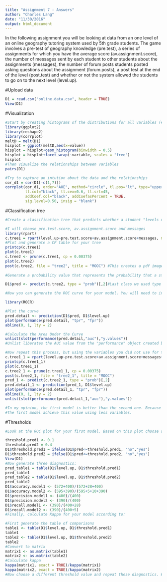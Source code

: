 ```yaml
---
title: "Assignment 7 - Answers"
author: "Charles Lang"
date: "11/30/2016"
output: html_document
---
```


In the following assignment you will be looking at data from an one level of an online geography tutoring system used by 5th grade students. The game involves a pre-test of geography knowledge (pre.test), a series of assignments for which you have the average score (av.assignment.score),  the number of messages sent by each student to other students about the assignments (messages), the number of forum posts students posted asking questions about the assignment (forum.posts), a post test at the end of the level (post.test) and whether or not the system allowed the students to go on to the next level (level.up).  

#Upload data
```r
D1 = read.csv("online.data.csv", header = TRUE)
View(D1)

```

#Visualization 
```r
#Start by creating histograms of the distributions for all variables (#HINT: look up "facet" in the ggplot documentation)
library(ggplot2)
library(reshape2)
library(corrplot)
meltD = melt(D1)
hisplot = ggplot(meltD,aes(x=value))
hisplot = hisplot+geom_histogram(binwidth = 0.5)
hisplot = hisplot+facet_wrap(~variable, scales = "free")
hisplot
#Then visualize the relationships between variables
pairs(D1)

#Try to capture an intution about the data and the relationships
cor_d1 = cor(D1[-c(1,7)])
corrplot(cor_d1, order="AOE", method="circle", tl.pos="lt", type="upper",        
         tl.col="black", tl.cex=0.6, tl.srt=45, 
         addCoef.col="black", addCoefasPercent = TRUE,
         sig.level=0.50, insig = "blank")
```
#Classification tree
```r
#Create a classification tree that predicts whether a student "levels up" in the online course using three variables of your choice (As we did last time, set all controls to their minimums)

#I will choose pre.test.score, av.assignment.score and messages
library(rpart)
c.tree1 = rpart(level.up~pre.test.score+av.assignment.score+messages, method = "class", data = D1, control = rpart.control(minsplit=1, minbucket = 1, cp = 0.001))
#Plot and generate a CP table for your tree 
printcp(c.tree1)
plot(c.tree1)
c.tree2 <- prune(c.tree1, cp = 0.00375)
plot(c.tree2)
post(c.tree2, file = "tree2", title = "MOOC") #This creates a pdf image of the tree
 
#Generate a probability value that represents the probability that a student levels up based your classification tree 

D1$pred <- predict(c.tree2, type = "prob")[,2]#Last class we used type = "class" which predicted the classification for us, this time we are using type = "prob" to see the probability that our classififcation is based on.

#Now you can generate the ROC curve for your model. You will need to install the package ROCR to do this.

library(ROCR)

#Plot the curve
pred.detail <- prediction(D1$pred, D1$level.up) 
plot(performance(pred.detail, "tpr", "fpr"))
abline(0, 1, lty = 2)

#Calculate the Area Under the Curve
unlist(slot(performance(pred.detail,"auc"),"y.values"))
#Unlist liberates the AUC value from the "performance" object created by ROCR

#Now repeat this process, but using the variables you did not use for the previous model and compare the plots & results of your two models. Which one do you think was the better model? Why?
c.tree1_1 = rpart(level.up~pre.test.score+av.assignment.score+messages+forum.posts, method = "class", data = D1, control = rpart.control(minsplit=1, minbucket = 1, cp = 0.001))
printcp(c.tree1_1)
plot(c.tree1_1)
c.tree2_1 <- prune(c.tree1_1, cp = 0.00375)
post(c.tree2_1, file = "tree2_1", title = "MOOC")
pred_1 <- predict(c.tree2_1, type = "prob")[,2]
pred.detail_1 <- prediction(pred_1, D1$level.up) 
plot(performance(pred.detail_1, "tpr", "fpr"))
abline(0, 1, lty = 2)
unlist(slot(performance(pred.detail_1,"auc"),"y.values"))

#In my opinion, the first model is better than the second one. Because from the auc values, I didnot see a big difference. 
#The first model achieve this value using less variables.
```
#Thresholds
```r
#Look at the ROC plot for your first model. Based on this plot choose a probability threshold that balances capturing the most correct predictions against false positives. Then generate a new variable in your data set that classifies each student according to your chosen threshold.

threshold.pred1 <- 0.1
threshold.pred2 = 0.4
D1$threshold.pred1 = ifelse(D1$pred<=threshold.pred1, "no","yes")
D1$threshold.pred2 = ifelse(D1$pred<=threshold.pred2, "no","yes")
View(D1)
#Now generate three diagnostics:
pred_table1 = table(D1$level.up, D1$threshold.pred1)
pred_table1
pred_table2 = table(D1$level.up, D1$threshold.pred2)
pred_table2
D1$accuracy.model1 <- (572+400)/(572+28+400)
D1$accuracy.model2 <- (595+390)/(595+5+10+390)
D1$precision.model1 <- (400)/(400)
D1$precision.model2 <- (390)/(400)
D1$recall.model1 <- (390)/(400+28)
D1$recall.model2 <- (390)/(400+5)
#Finally, calculate Kappa for your model according to:

#First generate the table of comparisons
table1 <- table(D1$level.up, D1$threshold.pred1)
table1
table2 <- table(D1$level.up, D1$threshold.pred2)
table2
#Convert to matrix
matrix1 <- as.matrix(table1)
matrix2 <- as.matrix(table2)
#Calculate kappa
kappa(matrix1, exact = TRUE)/kappa(matrix1)
kappa(matrix2, exact = TRUE)/kappa(matrix2)
#Now choose a different threshold value and repeat these diagnostics. What conclusions can you draw about your two thresholds?

```


